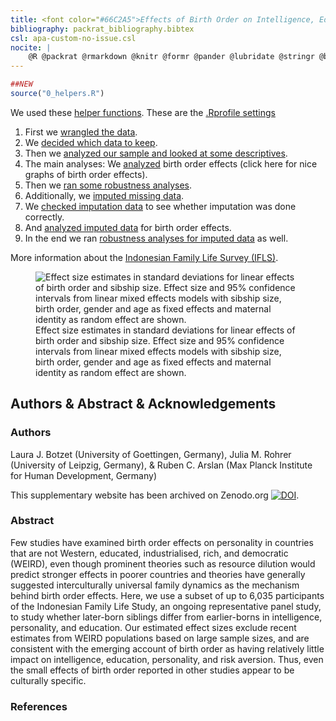 ```yaml
---
title: <font color="#66C2A5">Effects of Birth Order on Intelligence, Educational Attainment, Personality, and Risk Aversion in an Indonesian Sample</font>
bibliography: packrat_bibliography.bibtex
csl: apa-custom-no-issue.csl
nocite: |
    @R @packrat @rmarkdown @knitr @formr @pander @lubridate @stringr @broom @effects @ggplot2 @tidyr @dplyr @formatR @devtools @haven @GPArotation @psych @lavaan @Hmisc @plyr @apaTables @lme4 @lmerTest @forcats @cowplot @gridExtra
---
```




```r
##NEW
source("0_helpers.R")
```

<div class="row">

<div class="col-md-5">

We used these [helper functions](0_helpers.html). These are the [.Rprofile settings](.Rprofile.html)

1. First we [wrangled the data](1_data_import.html).
2. We [decided which data to keep](2_inclusion.html).
3. Then we [analyzed our sample and looked at some descriptives](3_sample_analyses.html).
4. The main analyses: We [analyzed](4_analyses.html) birth order effects (click here for nice graphs of birth order effects).
5. Then we [ran some robustness analyses](4_analyses_robust.html).
6. Additionally, we [imputed missing data](3_imputation.html).
7. We [checked imputation data](3_imputation_check.html) to see whether imputation was done correctly.
8. And [analyzed imputed data](4_analyses_imputed_data.html) for birth order effects.
9. In the end we ran [robustness analyses for imputed data](4_analyses_imputed_data_robust.html) as well.

More information about the [Indonesian Family Life Survey (IFLS)](http://www.rand.org/labor/FLS/IFLS.html).

</div>

<div class="col-md-6 col-md-offset-1">
![Effect size estimates in standard deviations for linear effects of birth order and sibship size. Effect size and 95% confidence intervals from linear mixed effects models with sibship size, birth order, gender and age as fixed effects and maternal identity as random effect are shown.](plot1_final.png)
</div>

</div>
<div class="clearfix"></div>

## Authors & Abstract & Acknowledgements {.tabset .tabset-sticky}

### Authors
Laura J. Botzet (University of Goettingen, Germany), Julia M. Rohrer (University of Leipzig, Germany), & Ruben C. Arslan (Max Planck Institute for Human Development, Germany)


This supplementary website has been archived on Zenodo.org [![DOI]()]().


### Abstract

Few studies have examined birth order effects on personality in countries that are not Western, educated, industrialised, rich, and democratic (WEIRD), even though prominent theories such as resource dilution would predict stronger effects in poorer countries and theories have generally suggested interculturally universal family dynamics as the mechanism behind birth order effects. Here, we use a subset of up to 6,035 participants of the Indonesian Family Life Study, an ongoing representative panel study, to study whether later-born siblings differ from earlier-borns in intelligence, personality, and education. Our estimated effect sizes exclude recent estimates from WEIRD populations based on large sample sizes, and are consistent with the emerging account of birth order as having relatively little impact on intelligence, education, personality, and risk aversion. Thus, even the small effects of birth order reported in other studies appear to be culturally specific. 

### References

